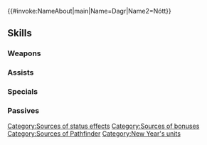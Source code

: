 {{#invoke:NameAbout|main|Name=Dagr|Name2=Nótt}}{{HeroPage Tabs}}
{{Hero Infobox
|Name=Dagr
|Title=New Year Jötnar
|WeaponType=Green Bow
|MoveType=Flying
|Origin=Fire Emblem Heroes
|Gender=FF
|duo=Grants Atk/Spd/Def/Res+6 and【Pathfinder】to unit and allies within 5 rows and 5 columns centered on unit for 1 turn.<br><br>【Pathfinder】<br>When an ally moves through unit's space, that space is counted as 0 spaces moved instead of 1 space. (Unit's space can be freely added to ally's normal movement. Applies only to allies with movement types that allow movement through unit's space.)
|secondPerson=Nótt
|Duel=195
|actorEN=Alex Cazares,Erika Harlacher
|actorJP=高垣彩陽,水樹奈々
|artist=cuboon
|additionDate=December 28, 2021
|releaseDate=January 1, 2022
|cv1=0
|cv2=500700
|TagID=比翼ダグ
|InternalID=750
|Properties=special,duo,specRate_202502
|description=Dagr and Nótt, twin princesses of Jötunheimr, realm of the jötnar. With these two side-by-side, it's sure to be an eventful New Year!
}}
{{Stats Page
|Lv1HP=18|Lv1ATK=11|Lv1SPD=12|Lv1DEF=5|Lv1RES=3
|GRHP=50|GRATK=70|GRSPD=70|GRDEF=50|GRRES=45
}}
==Skills==
===Weapons===
{{Weapons Table
|weapon1=Iron Bow
|weapon1Default=1
|weapon1Unlock=1
|weapon2=Steel Bow
|weapon2Default=2
|weapon2Unlock=2
|weapon3=Silver Bow
|weapon3Default=4
|weapon3Unlock=3
|weapon4=Jötnar Bow
|weapon4Default=5
|weapon4Unlock=5
}}
===Assists===
{{Assists Table}}
===Specials===
{{Specials Table
|special1=New Moon
|special1Default=4
|special1Unlock=3
|special2=Luna
|special2Unlock=4
}}
===Passives===
{{Passives Table
|passiveA1=Atk/Spd Push 1
|passiveA2=Atk/Spd Push 2
|passiveA3=Atk/Spd Push 3
|passiveA4=Atk/Spd Push 4
|passiveA1Unlock=2
|passiveA2Unlock=3
|passiveA3Unlock=4
|passiveA4Unlock=5
|passiveB1=Sun-Twin Wing
|passiveB1Unlock=5
|passiveC1=Atk/Def Rein 1
|passiveC2=Atk/Def Rein 2
|passiveC3=Atk/Def Rein 3
|passiveC1Unlock=1
|passiveC2Unlock=2
|passiveC3Unlock=4
}}
{{Heroes Navbox}}
[[Category:Sources of status effects]][[Category:Sources of bonuses]][[Category:Sources of Pathfinder]]
[[Category:New Year's units]]